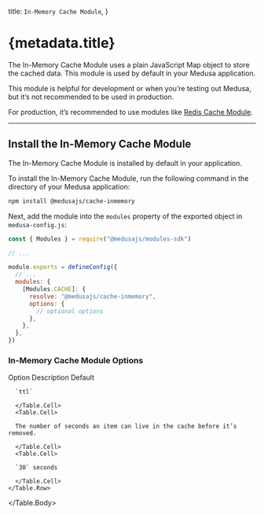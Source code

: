 
  title: `In-Memory Cache Module`,
}

# {metadata.title}

The In-Memory Cache Module uses a plain JavaScript Map object to store the cached data. This module is used by default in your Medusa application.

This module is helpful for development or when you’re testing out Medusa, but it’s not recommended to be used in production.

For production, it’s recommended to use modules like [Redis Cache Module](../redis/page.mdx).

---

## Install the In-Memory Cache Module

<Note>

The In-Memory Cache Module is installed by default in your application.

</Note>

To install the In-Memory Cache Module, run the following command in the directory of your Medusa application:

```bash npm2yarn
npm install @medusajs/cache-inmemory
```

Next, add the module into the `modules` property of the exported object in `medusa-config.js`:

```js title="medusa-config.js"
const { Modules } = require("@medusajs/modules-sdk")

// ...

module.exports = defineConfig({
  // ...
  modules: {
    [Modules.CACHE]: {
      resolve: "@medusajs/cache-inmemory",
      options: {
        // optional options
      },
    },
  },
})
```

### In-Memory Cache Module Options

<Table>
  <Table.Header>
    <Table.Row>
      <Table.HeaderCell>Option</Table.HeaderCell>
      <Table.HeaderCell>Description</Table.HeaderCell>
      <Table.HeaderCell>Default</Table.HeaderCell>
    </Table.Row>
  </Table.Header>
  <Table.Body>
    <Table.Row>
      <Table.Cell>
      
      `ttl`
      
      </Table.Cell>
      <Table.Cell>
      
      The number of seconds an item can live in the cache before it’s removed.
      
      </Table.Cell>
      <Table.Cell>
      
      `30` seconds
      
      </Table.Cell>
    </Table.Row>
  </Table.Body>
</Table>
